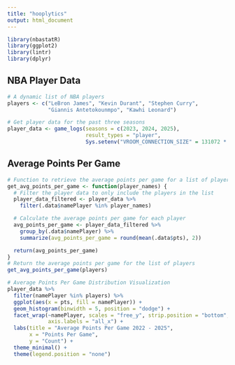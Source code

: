 ```yaml
---
title: "hooplytics"
output: html_document
---
```


```r
library(nbastatR)
library(ggplot2)
library(lintr)
library(dplyr)

```

## NBA Player Data
```r
# A dynamic list of NBA players
players <- c("LeBron James", "Kevin Durant", "Stephen Curry",
             "Giannis Antetokounmpo", "Kawhi Leonard")

# Get player data for the past three seasons
player_data <- game_logs(seasons = c(2023, 2024, 2025),
                         result_types = "player",
                         Sys.setenv("VROOM_CONNECTION_SIZE" = 131072 * 2))
```

## Average Points Per Game
```r
# Function to retrieve the average points per game for a list of players
get_avg_points_per_game <- function(player_names) {
  # Filter the player data to only include the players in the list
  player_data_filtered <- player_data %>%
    filter(.data$namePlayer %in% player_names)

  # Calculate the average points per game for each player
  avg_points_per_game <- player_data_filtered %>%
    group_by(.data$namePlayer) %>%
    summarize(avg_points_per_game = round(mean(.data$pts), 2))

  return(avg_points_per_game)
}
# Return the average points per game for the list of players
get_avg_points_per_game(players)

# Average Points Per Game Distribution Visualization
player_data %>%
  filter(namePlayer %in% players) %>%
  ggplot(aes(x = pts, fill = namePlayer)) +
  geom_histogram(binwidth = 5, position = "dodge") +
  facet_wrap(~namePlayer, scales = "free_y", strip.position = "bottom",
             axis.labels = "all_x") +
  labs(title = "Average Points Per Game 2022 - 2025",
       x = "Points Per Game",
       y = "Count") +
  theme_minimal() +
  theme(legend.position = "none")
```
